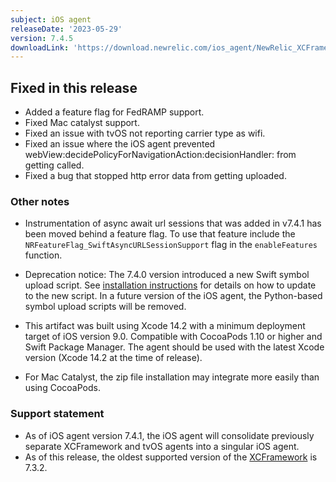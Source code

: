 ```yaml
---
subject: iOS agent
releaseDate: '2023-05-29'
version: 7.4.5
downloadLink: 'https://download.newrelic.com/ios_agent/NewRelic_XCFramework_Agent_7.4.5.zip'
---
```


## Fixed in this release

* Added a feature flag for FedRAMP support.
* Fixed Mac catalyst support.
* Fixed an issue with tvOS not reporting carrier type as wifi.
* Fixed an issue where the iOS agent prevented webView:decidePolicyForNavigationAction:decisionHandler: from getting called.
* Fixed a bug that stopped http error data from getting uploaded.

### Other notes
* Instrumentation of async await url sessions that was added in v7.4.1 has been moved behind a feature flag. To use that feature include the `NRFeatureFlag_SwiftAsyncURLSessionSupport` flag in the `enableFeatures` function.

* Deprecation notice: The 7.4.0 version introduced a new Swift symbol upload script. See [installation instructions](/docs/mobile-monitoring/new-relic-mobile-ios/installation/spm-installation#configure-using-swift-package-manager) for details on how to update to the new script. In a future version of the iOS agent, the Python-based symbol upload scripts will be removed.
* This artifact was built using Xcode 14.2 with a minimum deployment target of iOS version 9.0. Compatible with CocoaPods 1.10 or higher and Swift Package Manager. The agent should be used with the latest Xcode version (Xcode 14.2 at the time of release).
* For Mac Catalyst, the zip file installation may integrate more easily than using CocoaPods.

### Support statement

* As of iOS agent version 7.4.1, the iOS agent will consolidate previously separate XCFramework and tvOS agents into a singular iOS agent. 
* As of this release, the oldest supported version of the [XCFramework](/docs/release-notes/mobile-release-notes/xcframework-release-notes/xcframework-agent-732) is 7.3.2.

